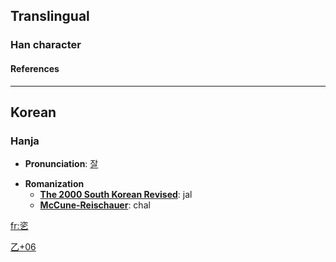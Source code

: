 ==Translingual==
===Han character===
{{Han char|rad=乙|as=06|sn=7|four=|canj=戈人弓 (ION)}}
====References====
{{Han ref|kx=0084.161|dj=0171.211|hdz=10053.171|uh=4E72|ud=20082}}

----
==Korean==
===Hanja===

* '''Pronunciation''': [[잘]]

* '''Romanization'''
** '''[[The 2000 South Korean Revised Romanization|The 2000 South Korean Revised]]''': jal
** '''[[McCune-Reischauer]]''': chal


[[Category:Korean-only CJKV Characters|乙+06]]

[[fr:乲]]